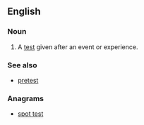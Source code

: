==English==

===Noun===
{{en-noun|sg=[[post-|post]][[test]]}}

# A [[test]] given after an event or experience.

===See also===
* [[pretest]]

===Anagrams===
* [[spot test#English|spot test]]